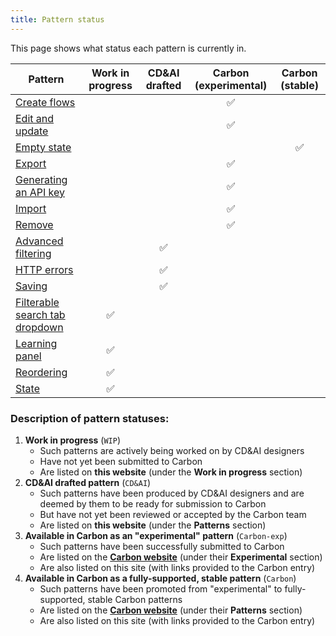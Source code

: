 ```yaml
---
title: Pattern status
---
```


<PageDescription>

This page shows what status each pattern is currently in.

</PageDescription>


| Pattern                                                                | Work in progress | CD&AI drafted | Carbon (experimental) | Carbon (stable) |
| ---------------------------------------------------------------------- | :---: | :---: | :---: | :---: |
| [Create flows](/patterns/creation-flows/usage)                         | | | ✅ | |
| [Edit and update](/patterns/edit)                                      | | | ✅ | |
| [Empty state](/patterns/empty-state/usage)                             | | | | ✅ |
| [Export](/patterns/exporting)                                          | | | ✅ | |
| [Generating an API key](/patterns/generating-api-key/usage)            | | | ✅ | |
| [Import](/patterns/importing)                                          | | | ✅ | |
| [Remove](/patterns/removing/usage)                                     | | | ✅ | |
| [Advanced filtering](/patterns/advanced-filtering)                     | | ✅ | | |
| [HTTP errors](/patterns/http-errors)                                   | | ✅ | | |
| [Saving](/patterns/saving/usage)                                       | | ✅ | | |
| [Filterable search tab dropdown](/wip/filterable-search-tab-dropdown)  | ✅ | | | |
| [Learning panel](/wip/learning-panel)                                  | ✅ | | | |
| [Reordering](/wip/reordering)                                          | ✅ | | | |
| [State](/wip/state)                                                    | ✅ | | | |


### Description of pattern statuses:

1. **Work in progress** (`WIP`)
	- Such patterns are actively being worked on by CD&AI designers
	- Have not yet been submitted to Carbon
	- Are listed on **this website** (under the **Work in progress** section)
2. **CD&AI drafted pattern** (`CD&AI`)
    - Such patterns have been produced by CD&AI designers and are deemed by them to be ready for submission to Carbon
    - But have not yet been reviewed or accepted by the Carbon team
    - Are listed on **this website** (under the **Patterns** section)
3. **Available in Carbon as an "experimental" pattern** (`Carbon-exp`)
    - Such patterns have been successfully submitted to Carbon
    - Are listed on the **[Carbon website](https://www.carbondesignsystem.com/)** (under their **Experimental** section)
    - Are also listed on this site (with links provided to the Carbon entry)
4. **Available in Carbon as a fully-supported, stable pattern** (`Carbon`)
    - Such patterns have been promoted from "experimental" to fully-supported, stable Carbon patterns
    - Are listed on the **[Carbon website](https://www.carbondesignsystem.com/)** (under their **Patterns** section)
    - Are also listed on this site (with links provided to the Carbon entry)
